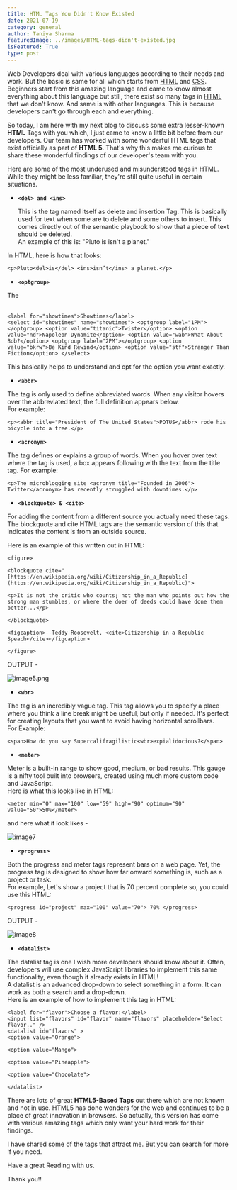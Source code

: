 ```yaml
---
title: HTML Tags You Didn't Know Existed
date: 2021-07-19
category: general
author: Taniya Sharma
featuredImage: ../images/HTML-tags-didn't-existed.jpg
isFeatured: True
type: post
---
```



Web Developers deal with various languages according to their needs and work. But the basic is same for all which starts from [HTML](https://www.w3schools.com/html/) and [CSS](https://www.w3schools.com/html/). Beginners start from this amazing language and came to know almost everything about this language but still, there exist so many tags in [HTML](https://www.w3schools.com/html/) that we don't know. And same is with other languages. This is because developers can't go through each and everything.

So today, I am here with my next blog to discuss some extra lesser-known **HTML** Tags with you which, I just came to know a little bit before from our developers. Our team has worked with some wonderful HTML tags that exist officially as part of **HTML 5**. That's why this makes me curious to share these wonderful findings of our developer's team with you.

Here are some of the most underused and misunderstood tags in HTML. While they might be less familiar, they're still quite useful in certain situations.

 - **`<del> and <ins>`**
 
   This is the tag named itself as delete and insertion Tag. This is basically used for text when some are to delete and some others to insert. This comes directly out of the semantic playbook to show that a piece of text should be deleted.  
An example of this is: "Pluto is isn't a planet."  
  
In HTML, here is how that looks:  

    <p>Pluto<del>is</del> <ins>isn’t</ins> a planet.</p>

 
 - **`<optgroup>`**
  
  The <optgroup> tag is a great way to add a little definition between groups of options inside a select box. If you needed to group movie listings by time, for example, then it would look like this:  

    <label for="showtimes">Showtimes</label>  
    <select id="showtimes" name="showtimes"> <optgroup label="1PM"></optgroup> <option value="titanic">Twister</option> <option value="nd">Napoleon Dynamite</option> <option value="wab">What About Bob?</option> <optgroup label="2PM"></optgroup> <option value="bkrw">Be Kind Rewind</option> <option value="stf">Stranger Than Fiction</option> </select>

  
  
This basically helps to understand and opt for the option you want exactly.

 - **`<abbr>`**
   
  The <abbr> tag is only used to define abbreviated words. When any visitor hovers over the abbreviated text, the full definition appears below.  
For example:  

    <p><abbr title="President of The United States">POTUS</abbr> rode his bicycle into a tree.</p>

 
 - **`<acronym>`**

  The <acronym> tag defines or explains a group of words. When you hover over text where the <acronym> tag is used, a box appears following with the text from the title tag. For example:  

    <p>The microblogging site <acronym title="Founded in 2006"> Twitter</acronym> has recently struggled with downtimes.</p>

 - **`<blockquote> & <cite>`**
   
 For adding the content from a different source you actually need these tags. The blockquote and cite HTML tags are the semantic version of this that indicates the content is from an outside source.  
  
Here is an example of this written out in HTML:  

    <figure>  
      
    <blockquote cite="[https://en.wikipedia.org/wiki/Citizenship_in_a_Republic](https://en.wikipedia.org/wiki/Citizenship_in_a_Republic)">  
      
    <p>It is not the critic who counts; not the man who points out how the strong man stumbles, or where the doer of deeds could have done them better...</p>  
      
    </blockquote>  
      
    <figcaption>--Teddy Roosevelt, <cite>Citizenship in a Republic Speach</cite></figcaption>  
      
    </figure>

OUTPUT - 

![image5.png](../images/image5.png)

 - **`<wbr>`**
   
  The <wbr> tag is an incredibly vague tag. This tag allows you to specify a place where you think a line break might be useful, but only if needed. It's perfect for creating layouts that you want to avoid having horizontal scrollbars.  
For Example:  

    <span>How do you say Supercalifragilistic<wbr>expialidocious?</span>

 - **`<meter>`**
    
  Meter is a built-in range to show good, medium, or bad results. This gauge is a nifty tool built into browsers, created using much more custom code and JavaScript.  
Here is what this looks like in HTML:  

    <meter min="0" max="100" low="59" high="90" optimum="90" value="50">50%</meter>

and here what it look likes -

![image7](../images/image7.png)

 - **`<progress>`**
   
  Both the progress and meter tags represent bars on a web page. Yet, the progress tag is designed to show how far onward something is, such as a project or task.  
For example, Let's show a project that is 70 percent complete so, you could use this HTML:  

    <progress id="project" max="100" value="70"> 70% </progress>

OUTPUT - 

![image8](../images/image8.png)

 - **`<datalist>`**
   
  The datalist tag is one I wish more developers should know about it. Often, developers will use complex JavaScript libraries to implement this same functionality, even though it already exists in HTML!  
A datalist is an advanced drop-down to select something in a form. It can work as both a search and a drop-down.  
Here is an example of how to implement this tag in HTML:  

    <label for="flavor">Choose a flavor:</label>  
    <input list="flavors" id="flavor" name="flavors" placeholder="Select flavor.." />  
    <datalist id="flavors" >  
    <option value="Orange">  
      
    <option value="Mango">  
      
    <option value="Pineapple">  
      
    <option value="Chocolate">  
      
    </datalist>


  There are lots of great **HTML5-Based Tags** out there which are not known and not in use. HTML5 has done wonders for the web and continues to be a place of great innovation in browsers. So actually, this version has come with various amazing tags which only want your hard work for their findings.  

  I have shared some of the tags that attract me. But you can search for more if you need.  

  Have a great Reading with us.  

  Thank you!!


   
